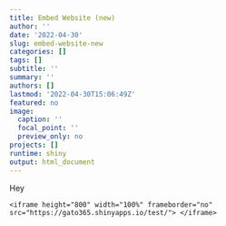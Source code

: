 ```yaml
---
title: Embed Website (new)
author: ''
date: '2022-04-30'
slug: embed-website-new
categories: []
tags: []
subtitle: ''
summary: ''
authors: []
lastmod: '2022-04-30T15:06:49Z'
featured: no
image:
  caption: ''
  focal_point: ''
  preview_only: no
projects: []
runtime: shiny
output: html_document
---
```


Hey


```
<iframe height="800" width="100%" frameborder="no" src="https://gato365.shinyapps.io/test/"> </iframe>
```


